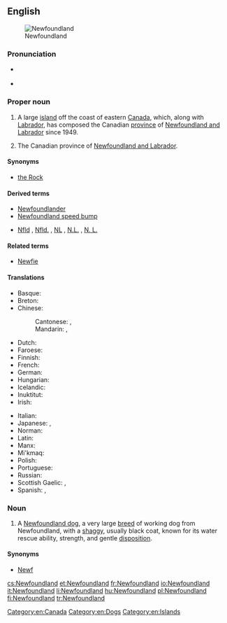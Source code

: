 ==English==
{{wikipedia}}
[[File:Newfoundland_map.png|thumb|Newfoundland]]

===Pronunciation===
* {{a|UK}} {{IPA|/ˈnjuːˌfaʊnd.lənd/|/ˈnjuː.fənd.lənd/|/ˈnjuː.fənd.lænd/|lang=en}}
* {{a|US}} {{IPA|/ˈn(j)uˌfaʊnd.lənd/|/ˈn(j)u.fənd.lənd/|/ˈn(j)u.fəndˌlænd/|/ˈn(j)uˌfaʊnd.lænd/|lang=en}}

===Proper noun===
{{en-proper noun}}

# A large [[island]] off the coast of eastern [[Canada]], which, along with [[Labrador]], has composed the Canadian [[province]] of [[Newfoundland and Labrador]] since 1949.
# {{context|informal|lang=en}} The Canadian province of [[Newfoundland and Labrador]].

====Synonyms====
* [[the Rock]]

====Derived terms====
* [[Newfoundlander]]
* [[Newfoundland speed bump]]
* {{sense|province}} [[Nfld]] , [[Nfld.]] , [[NL]] , [[N.L.]] , [[N. L.]] {{qualifier|abbreviation}}

====Related terms====
* [[Newfie]]

====Translations====
{{trans-top|Island off the the coast of Eastern Canada.}}
* Basque: {{t|eu|Ternua}}
* Breton: {{t|br|Douar-Nevez|m}}
* Chinese:
*: Cantonese: {{t|yue|紐芬蘭|sc=Hani}}, {{t|yue|纽芬兰|tr=nau5 fan1 laan4|sc=Hani}}
*: Mandarin: {{t+|cmn|紐芬蘭|sc=Hani}}, {{t+|cmn|纽芬兰|tr=Niǔfēnlán|sc=Hani}}
* Dutch: {{t|nl|Newfoundland}}
* Faroese: {{t|fo|Nýfundland|n}}
* Finnish: {{t+|fi|Newfoundland}}
* French: {{t+|fr|Terre-Neuve|f}}
* German: {{t+|de|Neufundland|n}}
* Hungarian: {{t+|hu|Újfundland}}
* Icelandic: {{t|is|Nýfundnaland|n}}
* Inuktitut: {{t|iu|ᓂᐅᐸᐅᓛᓐ|sc=Cans}}
* Irish: {{t|ga|Talamh an Éisc}}
{{trans-mid}}
* Italian: {{t|it|Terranova|f}}
* Japanese: {{t|ja|ニューファンドランド|tr=Nyū-Fandorando}}, {{t|ja|ニューファンドランド島|tr=nyūfandorandotō}}
* Norman: {{t|nrf|Tèrre-Neuve|f}}
* Latin: {{t|la|Terra Nova|f}}
* Manx: {{t|gv|Thalloo yn Eeast|m}}
* Mi'kmaq: {{t|mic|Taqamkuk}}
* Polish: {{t+|pl|Nowa Fundlandia|f}}
* Portuguese: {{t+|pt|Terra Nova|f}}
* Russian: {{t|ru|Ньюфа́ундленд|m}}
* Scottish Gaelic: {{t|gd|Talamh an Èisg|f}}, {{t|gd|Eilean a' Trosg|m}}
* Spanish: {{t|es|Terranova|f}}, {{t|es|Tierra Nueva|f}}
{{trans-bottom}}

===Noun===
{{en-noun}}

# A [[Newfoundland dog]], a very large [[breed]] of working dog from Newfoundland, with a [[shaggy]], usually black coat, known for its water rescue ability, strength, and gentle [[disposition]].

====Synonyms====
* [[Newf]]

[[Category:en:Canada]]
[[Category:en:Dogs]]
[[Category:en:Islands]]

[[cs:Newfoundland]]
[[et:Newfoundland]]
[[fr:Newfoundland]]
[[io:Newfoundland]]
[[it:Newfoundland]]
[[li:Newfoundland]]
[[hu:Newfoundland]]
[[pl:Newfoundland]]
[[fi:Newfoundland]]
[[tr:Newfoundland]]